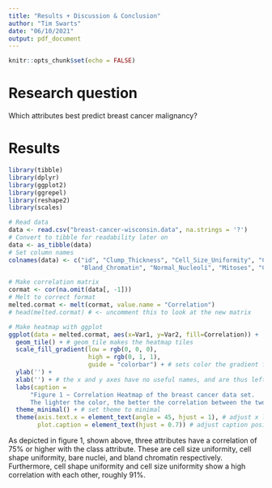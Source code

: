 ```yaml
---
title: "Results + Discussion & Conclusion"
author: "Tim Swarts"
date: "06/10/2021"
output: pdf_document
---
```


```r
knitr::opts_chunk$set(echo = FALSE)
```
\newpage
# Research question
Which attributes best predict breast cancer malignancy?

# Results

```r
library(tibble)
library(dplyr)
library(ggplot2)
library(ggrepel)
library(reshape2)
library(scales)
```

```r
# Read data
data <- read.csv("breast-cancer-wisconsin.data", na.strings = '?')
# Convert to tibble for readability later on
data <- as_tibble(data)
# Set column names
colnames(data) <- c("id", "Clump_Thickness", "Cell_Size_Uniformity", "Cell_Shape_Uniformity",                        "Marginal_Adhesion", "Single_Epithelial_Cell_Size", "Bare_Nuclei",
                    "Bland_Chromatin", "Normal_Nucleoli", "Mitoses", "Class")
```

```r
# Make correlation matrix
cormat <- cor(na.omit(data[, -1]))
# Melt to correct format
melted.cormat <- melt(cormat, value.name = "Correlation")
# head(melted.cormat) # <- uncomment this to look at the new matrix

# Make heatmap with ggplot
ggplot(data = melted.cormat, aes(x=Var1, y=Var2, fill=Correlation)) + 
  geom_tile() + # geom_tile makes the heatmap tiles
  scale_fill_gradient(low = rgb(0, 0, 0),
                      high = rgb(0, 1, 1),
                      guide = "colorbar") + # sets color the gradient for tiles
  ylab('') +
  xlab('') + # the x and y axes have no useful names, and are thus left blank
  labs(caption =
      "Figure 1 ~ Correlation Heatmap of the breast cancer data set.
      The lighter the color, the better the correlation between the two columns.") + # adds caption
  theme_minimal() + # set theme to minimal
  theme(axis.text.x = element_text(angle = 45, hjust = 1), # adjust x labels to be diagonal
        plot.caption = element_text(hjust = 0.7)) # adjust caption position

```

As depicted in figure 1, shown above, three attributes have a correlation of 75% or higher with the class attribute. These are cell size uniformity, cell shape uniformity, bare nuclei, and bland chromatin respectively. Furthermore, cell shape uniformity and cell size uniformity show a high correlation with each other, roughly 91%.


